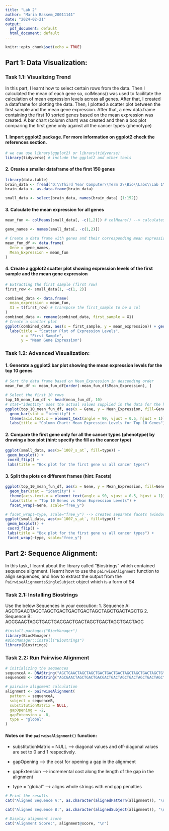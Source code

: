---
title: "Lab 2"
author: "Maria Bassem_20011141"
date: "2024-02-21"
output:
  pdf_document: default
  html_document: default
---

```{r setup, include=FALSE}
knitr::opts_chunk$set(echo = TRUE)
```

## Part 1: Data Visualization:

### Task 1.1: Visualizing Trend

In this part, I learnt how to select certain rows from the data. Then I calculated the mean of each gene so, colMeans() was used to facilitate the calculation of mean expression levels across all genes. After that, I created a dataframe for plotting the data. Then, I plotted a scatter plot between the first sample and the mean gene expression. After that, a new data.frame containing the first 10 sorted genes based on the mean expression was created. A bar chart (column chart) was created and then a box plot comparing the first gene only against all the cancer types (phenotype)

#### 1. Import ggplot2 package. For more information on ggplot2 check the references section.

```{r}
# we can use library(ggplot2) or library(tidyverse)
library(tidyverse) # include the ggplot2 and other tools
```

#### 2. Create a smaller dataframe of the first 150 genes

```{r}
library(data.table)
brain_data <- fread("D:\\Third Year Computer\\Term 2\\Bio\\Labs\\Lab 1\\Brain_GSE50161.csv")
brain_data <- as.data.frame(brain_data)

small_data <- select(brain_data, names(brain_data) [1:152])
```

#### 3. Calculate the mean expression for all genes

```{r}
mean_fun <- colMeans(small_data[, -c(1,2)]) # colMeans() --> calculates the mean of each column in the data frame.

gene_names <- names(small_data[, -c(1,2)])

# Create a data frame with genes and their corresponding mean expression values
mean_fun_df <- data.frame(
  Gene = gene_names,
  Mean_Expression = mean_fun
)
```

#### 4. Create a ggplot2 scatter plot showing expression levels of the first sample and the mean gene expression

```{r}
# Extracting the first sample (first row)
first_row <- small_data[1, -c(1, 2)]

combined_data <- data.frame(
  mean_expression = mean_fun,
  X1 = t(first_row) # transpose the first_sample to be a col
)
combined_data <- rename(combined_data, first_sample = X1)
# Create a scatter plot
ggplot(combined_data, aes(x = first_sample, y = mean_expression)) + geom_point() +
  labs(title = "Scatter Plot of Expression Levels",
       x = "First Sample",
       y = "Mean Gene Expression")
```

### Task 1.2: Advanced Visualization:

#### 1. Generate a ggplot2 bar plot showing the mean expression levels for the top 10 genes

```{r}
# Sort the data frame based on Mean_Expression in descending order
mean_fun_df <- mean_fun_df[order(-mean_fun_df$Mean_Expression), ]

# Select the first 10 rows
top_10_mean_fun_df <- head(mean_fun_df, 10)
# stat="identity" uses the actual values supplied in the data for the heights of the bars.
ggplot(top_10_mean_fun_df, aes(x = Gene, y = Mean_Expression, fill=Gene)) +
  geom_bar(stat = "identity") + 
  theme(axis.text.x = element_text(angle = 90, vjust = 0.5, hjust = 1)) +
  labs(title = "Column Chart: Mean Expression Levels for Top 10 Genes")
```

#### 2. Compare the first gene only for all the cancer types (phenotype) by drawing a box plot (hint: specify the fill as the cancer type)

```{r}
ggplot(small_data, aes(x=`1007_s_at`, fill=type)) +
 geom_boxplot() +
 coord_flip() +
 labs(title = "Box plot for the first gene vs all cancer types")
```

#### 3. Split the plots on different frames (hint: Facets)

```{r}
ggplot(top_10_mean_fun_df, aes(x = Gene, y = Mean_Expression, fill=Gene)) +
  geom_bar(stat = "identity") + 
  theme(axis.text.x = element_text(angle = 90, vjust = 0.5, hjust = 1)) +
  labs(title = "Top 10 Genes vs Mean Expression Levels") +
  facet_wrap(~Gene, scale="free_y") 
```

```{r}
# facet_wrap(~type, scale="free_y") --> creates separate facets (windows) for each unique value of the type variable.
ggplot(small_data, aes(x=`1007_s_at`, fill=type)) +
 geom_boxplot() +
 coord_flip() +
 labs(title = "Box plot for the first gene vs all cancer types") +
 facet_wrap(~type, scale="free_y") 
```

## Part 2: Sequence Alignment:

In this task, I learnt about the library called "Biostrings" which contained sequence alignment. I learnt how to use the `pairwiseAlignment` function to align sequences, and how to extract the output from the `PairwiseAlignmentsSingleSubject` object which is a form of S4

### Task 2.1: Installing Biostrings

Use the below Sequences in your execution: 1. Sequence A: AGCTGAACTAGCTAGCTGACTGACTGACTAGCTAGCTGACTAGCTG 2. Sequence B: AGCGAACTAGCTGACTGACGACTGACTAGCTGACTAGCTGACTAGC

```{r}
#install.packages("BiocManager")
library(BiocManager)
#BiocManager::install("Biostrings")
library(Biostrings)
```

### Task 2.2: Run Pairwise Alignment

```{r}
# initializing the sequences
sequenceA <- DNAString("AGCTGAACTAGCTAGCTGACTGACTGACTAGCTAGCTGACTAGCTG")
sequenceB <- DNAString("AGCGAACTAGCTGACTGACGACTGACTAGCTGACTAGCTGACTAGC")

# pairwise alignment calculation
alignment <- pairwiseAlignment(
  pattern = sequenceA, 
  subject = sequenceB, 
  substitutionMatrix = NULL, 
  gapOpening = -2, 
  gapExtension = -8, 
  type = "global"
) 
```

#### Notes on the `pairwiseAlignment()` function:

-   substitutionMatrix = NULL --\> diagonal values and off-diagonal values are set to 0 and 1 respectively.

-   gapOpening --\> the cost for opening a gap in the alignment

-   gapExtension --\> incremental cost along the length of the gap in the alignment

-   type = "global" --\> aligns whole strings with end gap penalties

```{r}
# Print the results
cat("Aligned Sequence A:", as.character(alignedPattern(alignment)), "\n")

cat("Aligned Sequence B:", as.character(alignedSubject(alignment)), "\n")

# Display alignment score
cat("Alignment Score:", alignment@score, "\n")
```
